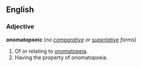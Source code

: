 ==English==
===Adjective===
'''onomatopoeic''' (''no [[comparative]] or [[superlative]] forms'')

#Of or relating to [[onomatopeia]].
#Having the property of onomatopoeia.